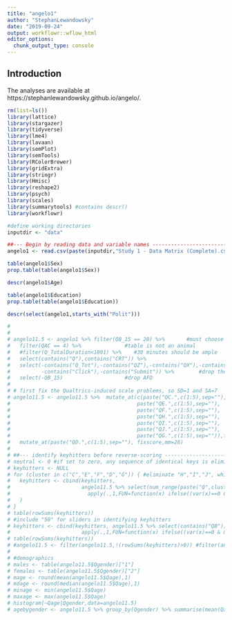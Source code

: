 ```yaml
---
title: "angelo1"
author: "StephanLewandowsky"
date: "2019-09-24"
output: workflowr::wflow_html
editor_options:
  chunk_output_type: console
---
```


## Introduction

The analyses are available at https://stephanlewandowsky.github.io/angelo/. 

```r
rm(list=ls())
library(lattice)
library(stargazer)
library(tidyverse)
library(lme4)
library(lavaan)
library(semPlot)
library(semTools)
library(RColorBrewer)
library(gridExtra)
library(stringr)
library(Hmisc)
library(reshape2)
library(psych)
library(scales)
library(summarytools) #contains descr()
library(workflowr)

#define working directories
inputdir <- "data"

##--- Begin by reading data and variable names -----------------------------------------------------------------------
angelo1 <- read.csv(paste(inputdir,"Study 1 - Data Matrix (Complete).csv",sep="/"),header=TRUE,row.names=NULL) 
```

```r
table(angelo1$Sex)
prop.table(table(angelo1$Sex))

descr(angelo1$Age)

table(angelo1$Education)
prop.table(table(angelo1$Education))

descr(select(angelo1,starts_with("Polit")))

# 
# 
# angelo11.5 <- angelo1 %>% filter(QB_15 == 20) %>%       #must choose 20 from the AFQ slider (this eliminates NA softlaunch subject)
#   filter(QAC == 4) %>%              #table is not an animal
#   #filter(Q_TotalDuration<1801) %>%    #30 minutes should be ample
#   select(contains("Q"),contains("CRT")) %>% 
#   select(-contains("Q_Tot"),-contains("QZ"),-contains("QX"),-contains("QY"),
#          -contains("Click"),-contains("Submit")) %>%        #drop the Qs that ain't qs.
#   select(-QB_15)                    #drop AFQ
# 
# # first fix the Qualtrics-induced scale problems, so SD=1 and SA=7
# angelo11.5 <- angelo11.5 %>%  mutate_at(c(paste("QC.",c(1:5),sep=""),
#                                         paste("QE.",c(1:5),sep=""),
#                                         paste("QF.",c(1:5),sep=""),
#                                         paste("QH.",c(1:5),sep=""),
#                                         paste("QI.",c(1:5),sep=""),
#                                         paste("QJ.",c(1:5),sep=""),
#                                         paste("QG.",c(1:5),sep="")),fixscore,mm=14) %>%
#   mutate_at(paste("QD.",c(1:5),sep=""), fixscore,mm=28) 
# 
# ##--- identify keyhitters before reverse-scoring ----------------------------------------------------------------------
# neutral <- 0 #if set to zero, any sequence of identical keys is eliminated. If set to 4, only non-neutral responses are dropped
# keyhitters <- NULL
# for (cluster in c("C","E","F","D","G")) { #eliminate "H","I","J", which have no reverse scoring
#   keyhitters <- cbind(keyhitters,
#                       angelo11.5 %>% select(num_range(paste("Q",cluster,".",sep=""),1:5)) %>% 
#                         apply(.,1,FUN=function(x) ifelse((var(x)==0 & mean(x)!=neutral),1,0)) 
#   )
# }
# table(rowSums(keyhitters))
# #include "50" for sliders in identifying keyhitters
# keyhitters <- cbind(keyhitters, angelo11.5 %>% select(contains("QB")) %>% 
#                       apply(.,1,FUN=function(x) ifelse((var(x)==0 & mean(x)==50),1,0))) 
# table(rowSums(keyhitters))
# #angelo11.5 <- filter(angelo11.5,!(rowSums(keyhitters)>0)) #filter(angelo11.5, Qage<50) #
# 
# #demographics
# males <- table(angelo11.5$Qgender)["1"]
# females <- table(angelo11.5$Qgender)["2"]
# mage <- round(mean(angelo11.5$Qage),1)
# mdage <- round(median(angelo11.5$Qage),1)
# minage <- min(angelo11.5$Qage)
# maxage <- max(angelo11.5$Qage)
# histogram(~Qage|Qgender,data=angelo11.5)
# agebygender <- angelo11.5 %>% group_by(Qgender) %>% summarise(mean(Qage)) %>% unlist %>% as.numeric %>% round(.,1)


```

